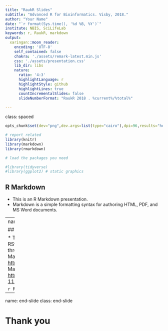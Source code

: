 ```yaml
---
title: "RaukR Slides"
subtitle: "Advanced R for Bioinformatics. Visby, 2018."
author: "Your Name"
date: "`r format(Sys.time(), '%d %B, %Y')`"
institute: NBIS, SciLifeLab
keywords: r, RaukR, markdown
output: 
  xaringan::moon_reader:
    encoding: 'UTF-8'
    self_contained: false
    chakra: './assets/remark-latest.min.js'
    css: './assets/presentation.css'
    lib_dir: libs
    nature:
      ratio: '4:3'
      highlightLanguage: r
      highlightStyle: github
      highlightLines: true
      countIncrementalSlides: false
      slideNumberFormat: "RaukR 2018 . %current%/%total%"

---
```

class: spaced 

```r
opts_chunk$set(dev="png",dev.args=list(type="cairo"),dpi=96,results="hold",fig.show="hold",fig.align="left",echo=FALSE,warning=FALSE,message=FALSE)

# report related
library(knitr)
library(markdown)
library(rmarkdown)
```

```r
# load the packages you need

#library(tidyverse)
#library(ggplot2) # static graphics
```

## R Markdown

* This is an R Markdown presentation. 
* Markdown is a simple formatting syntax for authoring HTML, PDF, and MS Word documents.

---
name: report

## Session  

* This presentation was created in RStudio using [`remarkjs`](https://github.com/gnab/remark) framework through R package [`xaringan`](https://github.com/yihui/xaringan).
* For R Markdown, see <http://rmarkdown.rstudio.com>
* For R Markdown presentations, see <https://rmarkdown.rstudio.com/lesson-11.html>

```r
R.version
```

---
name: end-slide
class: end-slide

# Thank you
